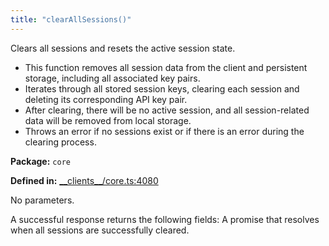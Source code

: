 ```yaml
---
title: "clearAllSessions()"
---
```



<H3Bordered text="Overview" />

Clears all sessions and resets the active session state.

<ul>
  <li>This function removes all session data from the client and persistent storage, including all associated key pairs.</li>
  <li>Iterates through all stored session keys, clearing each session and deleting its corresponding API key pair.</li>
  <li>After clearing, there will be no active session, and all session-related data will be removed from local storage.</li>
  <li>Throws an error if no sessions exist or if there is an error during the clearing process.</li>
</ul>

<p><strong>Package:</strong> <code>core</code></p>

<p><strong>Defined in:</strong> <a href="https://github.com/tkhq/sdk/blob/main/packages/core/src/__clients__/core.ts#L4080">__clients__/core.ts:4080</a></p>

<H3Bordered text="Parameters" />

<p>No parameters.</p>

<H3Bordered text="Response" />
A successful response returns the following fields:

<ResponseField name="returns" type="void" required={true} >
  A promise that resolves when all sessions are successfully cleared.
</ResponseField>
